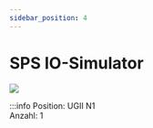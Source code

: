 ```yaml
---
sidebar_position: 4
---
```


# SPS IO-Simulator

 ![](/image/Labore/B1/Laborplatten/MusterET/sps_io_simulator.webp) 


:::info
Position:   UGII N1\
Anzahl: 1